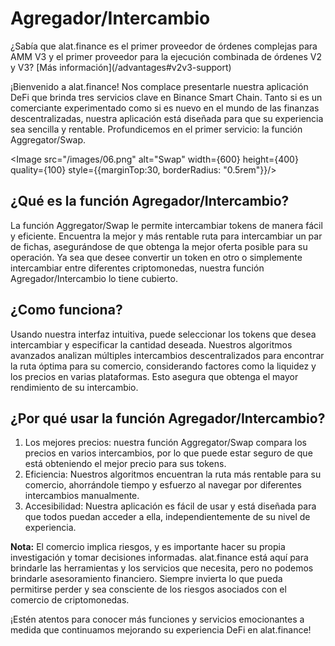 
# Agregador/Intercambio

<Callout>
¿Sabía que alat.finance es el primer proveedor de órdenes complejas para AMM V3 y el primer proveedor para la ejecución combinada de órdenes V2 y V3? [Más información](/advantages#v2v3-support)
</Callout>

¡Bienvenido a alat.finance! Nos complace presentarle nuestra aplicación DeFi que brinda tres servicios clave en Binance Smart Chain. Tanto si es un comerciante experimentado como si es nuevo en el mundo de las finanzas descentralizadas, nuestra aplicación está diseñada para que su experiencia sea sencilla y rentable. Profundicemos en el primer servicio: la función Aggregator/Swap.

<Image src="/images/06.png" alt="Swap" width={600} height={400} quality={100} style={{marginTop:30, borderRadius: "0.5rem"}}/>

## ¿Qué es la función Agregador/Intercambio?
La función Aggregator/Swap le permite intercambiar tokens de manera fácil y eficiente. Encuentra la mejor y más rentable ruta para intercambiar un par de fichas, asegurándose de que obtenga la mejor oferta posible para su operación. Ya sea que desee convertir un token en otro o simplemente intercambiar entre diferentes criptomonedas, nuestra función Agregador/Intercambio lo tiene cubierto.

## ¿Como funciona?
Usando nuestra interfaz intuitiva, puede seleccionar los tokens que desea intercambiar y especificar la cantidad deseada. Nuestros algoritmos avanzados analizan múltiples intercambios descentralizados para encontrar la ruta óptima para su comercio, considerando factores como la liquidez y los precios en varias plataformas. Esto asegura que obtenga el mayor rendimiento de su intercambio.

## ¿Por qué usar la función Agregador/Intercambio?
1. Los mejores precios: nuestra función Aggregator/Swap compara los precios en varios intercambios, por lo que puede estar seguro de que está obteniendo el mejor precio para sus tokens.
2. Eficiencia: Nuestros algoritmos encuentran la ruta más rentable para su comercio, ahorrándole tiempo y esfuerzo al navegar por diferentes intercambios manualmente.
3. Accesibilidad: Nuestra aplicación es fácil de usar y está diseñada para que todos puedan acceder a ella, independientemente de su nivel de experiencia.
 
**Nota:** El comercio implica riesgos, y es importante hacer su propia investigación y tomar decisiones informadas. alat.finance está aquí para brindarle las herramientas y los servicios que necesita, pero no podemos brindarle asesoramiento financiero. Siempre invierta lo que pueda permitirse perder y sea consciente de los riesgos asociados con el comercio de criptomonedas.

¡Estén atentos para conocer más funciones y servicios emocionantes a medida que continuamos mejorando su experiencia DeFi en alat.finance!